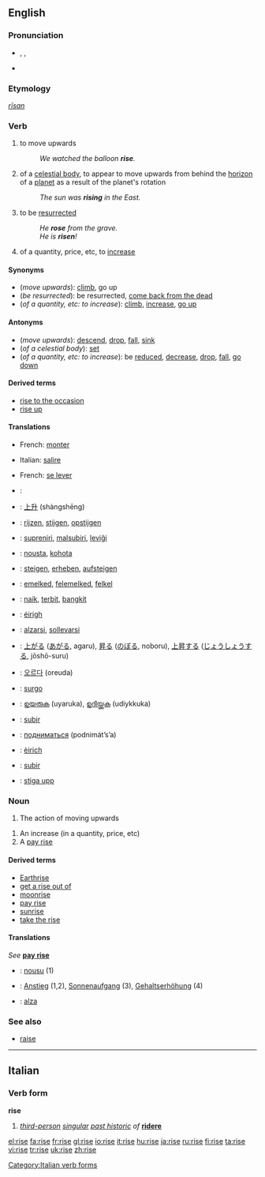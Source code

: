 ==English==
{{rank|effort|race|ladies|883|rise|looks|running|garden}}

===Pronunciation===
*{{AHD|rīz}}, {{IPA|/raɪz/}}, {{SAMPA|/raIz/}}
*{{audio|en-us-rise.ogg|Audio (US)}}
*:{{rhymes|aɪz}}

===Etymology===
{{OE.}} ''[[rīsan]]''

===Verb===
{{en-verb|rises|rising|rose|risen}}

#{{intransitive}} to move upwards
#:''We watched the balloon '''rise'''.''
#{{intransitive}} of a [[celestial body]], to appear to move upwards from behind the [[horizon]] of a [[planet]] as a result of the planet's rotation
#:''The sun was '''rising''' in the East.''
#{{intransitive}} to be [[resurrect]]ed
#:''He '''rose''' from the grave.''
#:''He is '''risen'''!''
#{{intransitive}} of a quantity, price, etc, to [[increase]]

====Synonyms====
*(''move upwards''): [[climb]], go up
*(''be resurrected''): be resurrected, [[come back from the dead]]
*(''of a quantity, etc: to increase''): [[climb]], [[increase]], [[go up]]<!--idiomatic in this sense-->

====Antonyms====
*(''move upwards''): [[descend]], [[drop]], [[fall]], [[sink]]
*(''of a celestial body''): [[set]]
*(''of a quantity, etc: to increase''): be [[reduce]]d, [[decrease]], [[drop]], [[fall]], [[go down]]<!--idiomatic in this sense-->

====Derived terms====
*[[rise to the occasion]]
*[[rise up]]<!--idiomatic: to rebel-->

====Translations====
{{trans-top|move upwards}}
*French: [[monter]]
{{trans-mid}}
*Italian: [[salire]]
{{trans-bottom}}

{{trans-top|of a celestial body}}
*French: [[se lever]]
{{trans-mid}}
{{trans-bottom}}

{{trans-top|be resurrected}}
{{trans-mid}}
{{trans-bottom}}

{{trans-top|of a quantity, etc: to increase}}
{{trans-mid}}
{{trans-bottom}}

{{checktrans}}
*{{ttbc|Arabic}}: {{ARchar|[[ارتفع]]}} {{IPAchar|(irtáfʕa)}}
*{{ttbc|Chinese}}: [[上升]] (shàngshēng)
*{{ttbc|Dutch}}: [[rijzen]], [[stijgen]], [[opstijgen]]
*{{ttbc|Esperanto}}: [[supreniri]], [[malsubiri]], [[leviĝi]]
*{{ttbc|Finnish}}: [[nousta]], [[kohota]]
*{{ttbc|German}}: [[steigen]], [[erheben]], [[aufsteigen]]
*{{ttbc|Hungarian}}: [[emelked]], [[felemelked]], [[felkel]]
*{{ttbc|Indonesian}}: [[naik]], [[terbit]], [[bangkit]]
*{{ttbc|Irish}}: [[éirigh]]
*{{ttbc|Italian}}: [[alzarsi]], [[sollevarsi]]
*{{ttbc|Japanese}}: [[上がる]] ([[あがる]], agaru), [[昇る]] ([[のぼる]], noboru), [[上昇]]する ([[じょうしょう]]する, jōshō-suru)
*{{ttbc|Korean}}: [[오르다]] (oreuda)
*{{ttbc|Latin}}: [[surgo]]
*{{ttbc|Malayalam}}: [[ഉയരുക]] (uyaruka), [[ഉദിയ്ക്കുക]] (udiykkuka)
*{{ttbc|Portuguese}}: [[subir]]
*{{ttbc|Russian}}: [[подниматься]] (podnimát’s’a)
*{{ttbc|Scottish Gaelic}}: [[èirich]]
*{{ttbc|Spanish}}: [[subir]]
*{{ttbc|Swedish}}: [[stiga upp]]

===Noun===
{{en-noun}}

# The action of moving upwards
<!--vague: # Something which goes upwards-->
# An increase (in a quantity, price, etc)
# A [[pay rise]]
<!--idiom: # (colloquial) the piss ''taking the rise''-->

====Derived terms====
*[[Earthrise]]<!--sic; capitalisation?-->
*[[get a rise out of]]
*[[moonrise]]
*[[pay rise]]
*[[sunrise]]
*[[take the rise]]

====Translations====
{{trans-top|action of moving upwards}}
{{trans-mid}}
{{trans-bottom}}

{{trans-top|increase (in a quantity, price, etc)}}
{{trans-mid}}
{{trans-bottom}}

{{trans-top|pay rise}}
''See'' '''[[pay rise]]'''
{{trans-mid}}
{{trans-bottom}}

{{checktrans}}
*{{ttbc|Finnish}}: [[nousu]] (1)
*{{ttbc|German}}: [[Anstieg]] (1,2), [[Sonnenaufgang]] (3), [[Gehaltserhöhung]] (4)
*{{ttbc|Spanish}}: [[alza]] {{f}}

===See also===
*[[raise]]

----
==Italian==
===Verb form===
'''rise'''

#''[[third-person]] [[singular]] [[past historic]] of'' '''[[ridere]]'''

[[Category:Italian verb forms]]

[[el:rise]]
[[fa:rise]]
[[fr:rise]]
[[gl:rise]]
[[io:rise]]
[[it:rise]]
[[hu:rise]]
[[ja:rise]]
[[ru:rise]]
[[fi:rise]]
[[ta:rise]]
[[vi:rise]]
[[tr:rise]]
[[uk:rise]]
[[zh:rise]]
